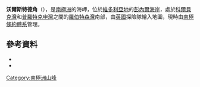 {{coord|71|39|S|170|6|E|source:GNIS|display=title}}

'''沃爾斯特德角'''（{{lang-en|Cape Klovstad}}），是[[南極洲|南極洲]]的海岬，位於[[維多利亞地|維多利亞地]]的[[彭內爾海岸|彭內爾海岸]]，處於[[科爾貝克灣|科爾貝克灣]]和[[普羅特克申灣|普羅特克申灣]]之間的[[羅伯特森灣|羅伯特森灣]]南部，由[[英國|英國]]探險隊繪入地圖，現時由[[南極條約體系|南極條約體系]]管理。

==參考資料==
*{{cite gnis | type = antarid | id = 8055| name = Cape Klovstad | accessdate = 2013-05-10}}
*{{usgs-gazetteer|id=8055}}

{{Antarctica-geo-stub}}
[[Category:南極洲山峰|Category:南極洲山峰]]